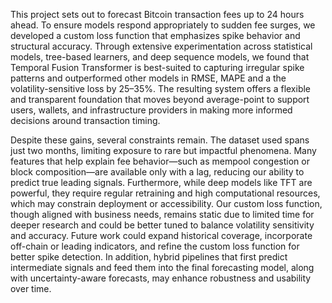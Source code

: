 This project sets out to forecast Bitcoin transaction fees up to 24 hours ahead. To ensure models respond appropriately to sudden fee surges, we developed a custom loss function that emphasizes spike behavior and structural accuracy. Through extensive experimentation across statistical models, tree-based learners, and deep sequence models, we found that Temporal Fusion Transformer is best-suited to capturing irregular spike patterns and outperformed other models in RMSE, MAPE and a the volatility-sensitive loss by 25–35%. The resulting system offers a flexible and transparent foundation that moves beyond average-point to support users, wallets, and infrastructure providers in making more informed decisions around transaction timing.

Despite these gains, several constraints remain. The dataset used spans just two months, limiting exposure to rare but impactful phenomena. Many features that help explain fee behavior—such as mempool congestion or block composition—are available only with a lag, reducing our ability to predict true leading signals. Furthermore, while deep models like TFT are powerful, they require regular retraining and high computational resources, which may constrain deployment or accessibility. Our custom loss function, though aligned with business needs, remains static due to limited time for deeper research and could be better tuned to balance volatility sensitivity and accuracy. Future work could expand historical coverage, incorporate off-chain or leading indicators, and refine the custom loss function for better spike detection. In addition, hybrid pipelines that first predict intermediate signals and feed them into the final forecasting model, along with uncertainty-aware forecasts, may enhance robustness and usability over time.
